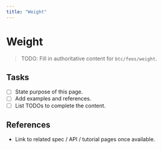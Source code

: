 ```yaml
---
title: "Weight"
---
```


# Weight

> TODO: Fill in authoritative content for `btc/fees/weight`.

## Tasks
- [ ] State purpose of this page.
- [ ] Add examples and references.
- [ ] List TODOs to complete the content.

## References
- Link to related spec / API / tutorial pages once available.
